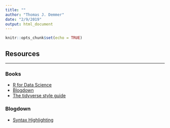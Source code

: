 ```yaml
---
title: ""
author: "Thomas J. Demmer"
date: "2/9/2019"
output: html_document
---
```


```r
knitr::opts_chunk$set(echo = TRUE)
```

## Resources
***

### Books
- [R for Data Science](https://r4ds.had.co.nz/)
- [Blogdown](https://bookdown.org/yihui/blogdown/)
- [The tidyverse style guide](https://style.tidyverse.org/)

### Blogdown
- [Syntax Highlighting](https://amber.rbind.io/blog/2017/11/15/syntax-highlighting/)


